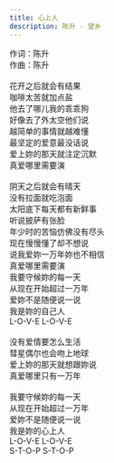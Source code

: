 ```yaml
---
title: 心上人
description: 陈升 - 望乡
---
```


作词：陈升<br />作曲：陈升<br /><br />花开之后就会有结果<br />咖啡太苦就加点盐<br />他去了哪儿我的乖乖狗<br />好像去了外太空他们说<br />越简单的事情就越难懂<br />最坚定的爱意最没话说<br />爱上妳的那天就注定沉默<br />真爱哪里需要演<br /><br />阴天之后就会有晴天<br />没有拉面就吃泡面<br />太阳底下每天都有新鲜事<br />听说披萨有张脸<br />年少时的苦恼仿佛没有尽头<br />现在慢慢懂了却不想说<br />说我爱妳一万年妳也不相信<br />真爱哪里需要演<br />我要守候妳的每一天<br />从现在开始超过一万年<br />爱妳不是随便说一说<br />我是妳的自己人<br />L-O-V-E   L-O-V-E<br /><br />没有爱情要怎么生活<br />彗星偶尔也会吻上地球<br />爱上妳的那天就想跟妳说<br />真爱哪里只有一万年<br /><br />我要守候妳的每一天<br />从现在开始超过一万年<br />爱妳不是随便说一说<br />我是妳的心上人<br />L-O-V-E   L-O-V-E<br />S-T-O-P   S-T-O-P